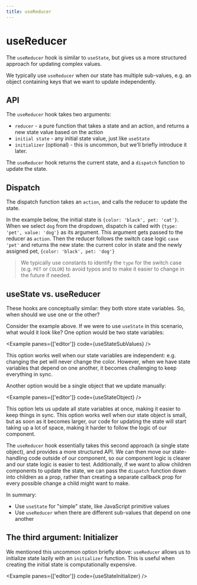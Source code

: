 ```yaml
---
title: useReducer
---
```



# useReducer

<Author name="@msyleung" url="https://twitter.com/msyleung" />

The `useReducer` hook is similar to `useState`, but gives us a more structured approach for updating complex values.

We typically use `useReducer` when our state has multiple sub-values, e.g. an object containing keys that we want to update independently.

## API

The `useReducer` hook takes two arguments:

- `reducer` - a pure function that takes a state and an action, and returns a new state value based on the action
- `initial state` - any initial state value, just like `useState`
- `initializer` (optional) - this is uncommon, but we'll briefly introduce it later.

The `useReducer` hook returns the current state, and a `dispatch` function to update the state.

## Dispatch

The dispatch function takes an `action`, and calls the reducer to update the state.

In the example below, the initial state is `{color: 'black', pet: 'cat'}`. When we select `dog` from the dropdown, dispatch is called with `{type: 'pet', value: 'dog'}` as its argument. This argument gets passed to the reducer as `action`. Then the reducer follows the switch case logic `case 'pet'` and returns the new state: the current color in state and the newly assigned pet, `{color: 'black', pet: 'dog'}`

> We typically use constants to identify the `type` for the switch case (e.g. `PET` or `COLOR`) to avoid typos and to make it easier to change in the future if needed.

<Example code={useReducer} />

## useState vs. useReducer

These hooks are conceptually similar: they both store state variables. So, when should we use one or the other?

Consider the example above. If we were to use `useState` in this scenario, what would it look like? One option would be two state variables:

<Example panes={['editor']} code={useStateSubValues} />

This option works well when our state variables are independent: e.g. changing the pet will never change the color. However, when we have state variables that depend on one another, it becomes challenging to keep everything in sync.

Another option would be a single object that we update manually:

<Example panes={['editor']} code={useStateObject} />

This option lets us update all state variables at once, making it easier to keep things in sync. This option works well when our state object is small, but as soon as it becomes larger, our code for updating the state will start taking up a lot of space, making it harder to follow the logic of our component.

The `useReducer` hook essentially takes this second approach (a single state object), and provides a more structured API. We can then move our state-handling code outside of our component, so our component logic is clearer and our state logic is easier to test. Additionally, if we want to allow children components to update the state, we can pass the `dispatch` function down into children as a prop, rather than creating a separate callback prop for every possible change a child might want to make.

In summary:

- Use `useState` for "simple" state, like JavaScript primitive values
- Use `useReducer` when there are different sub-values that depend on one another

## The third argument: Initializer

We mentioned this uncommon option briefly above: `useReducer` allows us to initialize state lazily with an `initializer` function. This is useful when creating the initial state is computationally expensive.

<Example panes={['editor']} code={useStateInitializer} />
